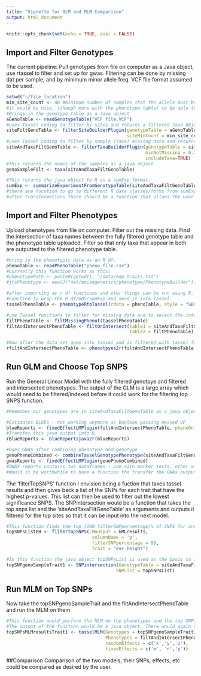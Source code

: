 ```yaml
---
title: "Vignette for GLM and MLM Comparison"
output: html_document
---
```


```r
knitr::opts_chunk$set(echo = TRUE, eval = FALSE)
```

## Import and Filter Genotypes
The current pipeline: Pull genotypes from file on computer as a Java object, use rtassel to filter and set up for gwas. Flitering can be done by missing dat per sample, and by minimum minor allele freq. VCF file format assumed to be used.
```r

setwd("~/file_location")
min_site_count <- 40 #minimum number of samples that the allele must be present in.
#it would be nice, (though more with the phenotype table) to be able to import the genotype to tassel table from an R df. 
#Brings in the genotype table as a Java object
aGenoTable <- readGenotypeTable("VCF_file.VCF")
#uses Tassel coding to filter by sites and returns a filtered Java Object
siteFiltGenoTable <- filterSiteBuilderPlugin(genotypeTable = aGenoTable, 
                                             siteMinCount = min_site_count) 
#uses Tassel coding to filter by sample (taxa) missing data and returns a filtered Java Object
siteAndTaxaFiltGenoTable <- filterTaxaBuilderPlugin(genotypeTable = siteFiltGenoTable,
                                                    minNotMissing = 0.3, 
                                                    includeTaxa=TRUE)
#This returns the names of the samples as a java object
genoSampleFilt <- taxa(siteAndTaxaFiltGenoTable) 

#This returns the java object to R as a sumExp format. 
sumExp <- summarizeExperimentFromGenotypeTable(siteAndTaxaFiltGenoTable)
#there are fucntion to go to different R data classes/forms from sumExp. Functions could be performed on it/filtering/transforming etc... 
#after transformations there should be a function that allows the user to rewrap the R df/sumExp/GBS format genotable to be imported back into tassel. 
```

## Import and Filter Phenotypes
Upload phenotypes from file on computer. Filter out the missing data. Find the intersection of taxa names between the fully filtered genotype table and the phenotype table uploaded. Filter so that only taxa that appear in both are outputted to the filtered phenotype table. 

```r
#bring in the phenotypic data as an R df.
phenoTable <- readPhenoTable("pheno_file.csv") 
#Currnetly this function works as this:
#phenotypePath <- paste0(getwd(), "/data/mdp_traits.txt")
#jtsPhenotype <- new(J("net/maizegenetics/phenotype/PhenotypeBuilder"))$fromFile(phenotypePath)$build()$get(0L)

#after importing as r df functions and oter things can be run using R. 
#Function to wrap the R df/GBS/sumExp and send it into Tassel. 
tasselPhenoTable <- phenotypeRtoTassel(rdata = phenoTable, style = "GBS" )

#use Tassel functions to filter for missing data and to select the intersection of sample names 
filtPhenoTable <- filtMissingPhenot(tasselPhenoTable)
filtAndIntersectPhenoTable <- filtOnIntersect(table1 = siteAndTaxaFiltGenoTable,  
                                              table2 = filtPhenoTable) 

#Now after the data set goes into tassel and is filtered with tassel functions it might be good bring it back into r as a df 
rfiltAndIntersectPhenoTable <- phenotpyes2r(filtAndIntersectPhenoTable, style = "df")
```

## Run GLM and Choose Top SNPS
Run the General Linear Model with the fully filtered genotpye and filtered and intersected phenotypes. 
The output of the GLM is a large array which would need to be filtered/indexed before it could work for the filtering top SNPS function.

```r
#Remember our genotypes are in siteAndTaxaFiltGenoTable as a java object. They are also in sumExp as a sumExp dat form in R. The phenotypes are in  filtAndIntersectPhenoTable as a java object and as an R df as rfiltAndIntersectPhenoTable. 

#Estimates BLUEs - not working anymore as boolean passing messed UP
blueReports <- fixedEffectLMPlugin(filtAndIntersectPhenoTable, phenoOnly=TRUE)
#Transfer this java output into R. 
rBlueReports <- blueReportsjava2r(blueReports)

#Does GWAS after combining phenotype and genotype
genoPhenoCombined <- combineTasselGenotypePhenotype(siteAndTaxaFiltGenoTable@jtsGenotypeTable,filtAndIntersectPhenoTable)
gwasReports <- fixedEffectLMPlugin(genoPhenoCombined)
#GWAS reports contains two dataframes - one with marker tests, other with allele effects.
#Would it be worthwhile to have a function the transfer the GWAs outputs into R?
```

The 'filterTopSNPS' function I envision being a fuction that takes tassel results and then gives back a list of the SNPs for each trait that have the highest p-values. This list can then be used to filter out the lowest significance SNPS. The SNPintersection would be a function that takes the top snps list and the 'siteAndTaxaFiltGenoTable' as arguments and outputs it filtered for the top sites so that it can be input into the next model. 



```r
#This function finds the top (100-filterSNPpercentage)% of SNPS for one, or all traits that the GLM was run on. The goal would be then to make reduced genotype tables for each trait of interest and run the MLM on them. I am not sure how that would look programmed in. For now I just have the pretend function pulling out one trait.  The function returns a list of the top SNPs as a java object. A conversion function to get it into R would also be needed. 
topSNPsListEH <- filtertopSNPS(LMoutput = GMLresults, 
                                columnName = 'p',
                                filterSNPpercentage = 99, 
                                Trait = "ear_height")

#In this function the java object topSNPsList is used as the basis to filter the genotype table for the MLM. This is where it would be tricky - as each trait will need its own reduced genotype table, as SNPs that were significant for one trait might not be significant for another. For now just showing one "trait". The output of this is a java object. A function to convert from the java object to an R data type may be needed. 
topSNPgenoSampleTrait1 <- SNPintersection(GenotypeTable = siteAndTaxaFiltGenoTable, 
                                         SNPList = topSNPsList)

```


## Run MLM on Top SNPs
Now take the topSNPgenoSampleTrait and the filtAndIntersectPhenoTable and run the MLM on them

```r
#This function would perform the MLM on the phenotypes and the top SNPs filtered genotype table. The parameters would need to somehow be specified as to what is random/what is fixed, etc...
#The output of the function would be a java object. There would again need to be a converting function to get the data into a readable r format. 
topSNPsMLMresultsTrait1 <- tasselMLM(Genotypes = topSNPgenoSampleTrait1,
                                     Phenotypes = filtAndIntersectPhenoTable,
                                     randomEffects = c('x','y','z'),
                                     fixedEffects = c('m', 'n','p'))

```

##Comparison
Comparison of the two models, their SNPs, effects, etc could be compared as desired by the user. 
